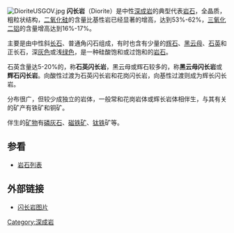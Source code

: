 [[File:DioriteUSGOV.jpg|right]]
'''闪长岩'''（Diorite）是中性[[深成岩|深成岩]]的典型代表[[岩石|岩石]]，全晶质，粗粒状结构，[[二氧化硅|二氧化硅]]的含量比基性岩已经显著的增高，达到53%-62%，[[三氧化二铝|三氧化二铝]]的含量增高达到16%-17%。

主要是由中性斜[[长石|长石]]、普通角闪石组成，有时也含有少量的[[辉石|辉石]]、[[黑云母|黑云母]]、[[石英|石英]]和正长石，深[[灰色|灰色]]或浅[[绿色|绿色]]，是一种硅酸饱和或过饱和的[[岩石|岩石]]。

石英含量达5-20%的，称'''石英闪长岩'''，黑云母或辉石较多的，称'''黑云母闪长岩'''或'''辉石闪长岩'''。向酸性过渡为石英闪长岩和花岗闪长岩，向基性过渡则成为辉长闪长岩。

分布很广，但较少成独立的岩体，一般常和花岗岩体或辉长岩体相伴生，与其有关的矿产有铁矿和铜矿。

伴生的[[矿物|矿物]]有[[磷灰石|磷灰石]]、[[磁铁矿|磁铁矿]]、[[钛|钛]][[铁|铁]]矿等。

==参看==
* [[岩石列表|岩石列表]]

== 外部链接 ==
{{commonscat|Diorite}}
*[https://web.archive.org/web/20070827202834/http://digitalne.nju.edu.cn/museum/rock/igneous/intermediate-1-1.htm 闪长岩图片]

{{岩石小作品}}
{{Igneous rocks}}
{{Authority control}}
[[Category:深成岩|Category:深成岩]]